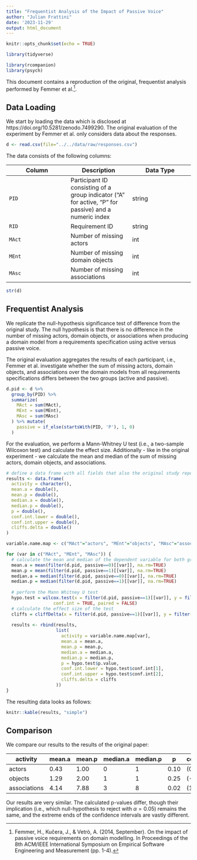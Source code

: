 ```yaml
---
title: "Frequentist Analysis of the Impact of Passive Voice"
author: "Julian Frattini"
date: '2023-11-29'
output: html_document
---
```


```r
knitr::opts_chunk$set(echo = TRUE)

library(tidyverse)

library(rcompanion)
library(psych)
```

This document contains a reproduction of the original, frequentist analysis performed by Femmer et al.^[Femmer, H., Kučera, J., & Vetrò, A. (2014, September). On the impact of passive voice requirements on domain modelling. In Proceedings of the 8th ACM/IEEE International Symposium on Empirical Software Engineering and Measurement (pp. 1-4).].

## Data Loading

We start by loading the data which is disclosed at https://doi.org/10.5281/zenodo.7499290. The original evaluation of the experiment by Femmer et al. only considers data about the responses.

```r
d <- read.csv(file="../../data/raw/responses.csv")
```

The data consists of the following columns:

| Column | Description | Data Type |
|---|---|---|
| `PID` | Participant ID consisting of a group indicator ("A" for active, "P" for passive) and a numeric index | string |
| `RID` | Requirement ID | string |
| `MAct` | Number of missing actors | int |
| `MEnt` | Number of missing domain objects | int |
| `MAsc` | Number of missing associations | int |

```r
str(d)
```

## Frequentist Analysis

We replicate the null-hypothesis significance test of difference from the original study. The null hypothesis is that there is no difference in the number of missing actors, domain objects, or associations when producing a domain model from a requirements specification using active versus passive voice.

The original evaluation aggregates the results of each participant, i.e., Femmer et al. investigate whether the sum of missing actors, domain objects, and associations over the domain models from all requirements specifications differs between the two groups (active and passive).

```r
d.pid <- d %>% 
  group_by(PID) %>% 
  summarize(
    MAct = sum(MAct),
    MEnt = sum(MEnt),
    MAsc = sum(MAsc)
  ) %>% mutate(
    passive = if_else(startsWith(PID, 'P'), 1, 0)
  )
```

For the evaluation, we perform a Mann-Whitney U test (i.e., a two-sample Wilcoxon test) and calculate the effect size. Additionally - like in the original experiment - we calculate the mean and median of the sum of missing actors, domain objects, and associations.

```r
# define a data frame with all fields that also the original study reported
results <- data.frame(
  activity = character(),
  mean.a = double(),
  mean.p = double(),
  median.a = double(),
  median.p = double(),
  p = double(),
  conf.int.lower = double(),
  conf.int.upper = double(),
  cliffs.delta = double()
)

variable.name.map <- c("MAct"="actors", "MEnt"="objects", "MAsc"="associations")

for (var in c("MAct", "MEnt", "MAsc")) {
  # calculate the mean and median of the dependent variable for both groups (active and passive)
  mean.a = mean(filter(d.pid, passive==0)[[var]], na.rm=TRUE)
  mean.p = mean(filter(d.pid, passive==1)[[var]], na.rm=TRUE)
  median.a = median(filter(d.pid, passive==0)[[var]], na.rm=TRUE)
  median.p = median(filter(d.pid, passive==1)[[var]], na.rm=TRUE)
  
  # perform the Mann Whitney U test
  hypo.test = wilcox.test(x = filter(d.pid, passive==1)[[var]], y = filter(d.pid, passive==0)[[var]], 
                  conf.int = TRUE, paired = FALSE)
  # calculate the effect size of the test
  cliffs = cliffDelta(x = filter(d.pid, passive==1)[[var]], y = filter(d.pid, passive==0)[[var]])
  
  results <- rbind(results,
                   list(
                     activity = variable.name.map[var],
                     mean.a = mean.a,
                     mean.p = mean.p,
                     median.a = median.a,
                     median.p = median.p,
                     p = hypo.test$p.value,
                     conf.int.lower = hypo.test$conf.int[1],
                     conf.int.upper = hypo.test$conf.int[2],
                     cliffs.delta = cliffs
                   ))
}
```

The resulting data looks as follows:

```r
knitr::kable(results, "simple")
```

## Comparison

We compare our results to the results of the original paper:

| activity | mean.a | mean.p | median.a | median.p | p | conf.int | cliffs.delta |
|---|---|---|---|---|---|---|---|
| actors | 0.43 | 1.00 | 0 | 1 | 0.10 | (0; $\infty$) | 0.39 |
| objects | 1.29 | 2.00 | 1 | 1 | 0.25 | (-1; $\infty$) | 0.25 |
| associations | 4.14 | 7.88 | 3 | 8 | 0.02 | (1; $\infty$) | 0.75 |

Our results are very similar. The calculated p-values differ, though their implication (i.e., which null-hypothesis to reject with $\alpha=0.05$) remains the same, and the extreme ends of the confidence intervals are vastly different.
